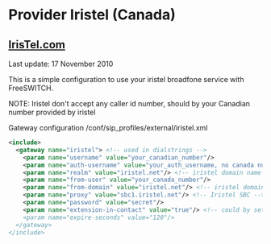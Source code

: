 
# Provider Iristel (Canada) 

 

## [IrisTel.com](http://IrisTel.com)

Last update: 17 November 2010

This is a simple configuration to use your iristel broadfone service with FreeSWITCH.

NOTE: Iristel don't accept any caller id number, should by your Canadian number provided by iristel

  
Gateway configuration /conf/sip\_profiles/external/iristel.xml

```xml
<include>
  <gateway name="iristel"> <!-- used in dialstrings -->
    <param name="username" value="your_canadian_number"/>
    <param name="auth-username" value="your_auth_username, no canada number"/> 
    <param name="realm" value="iristel.net"/> <!-- iristel domain name -->
    <param name="from-user" value="your_canada_number"/>
    <param name="from-domain" value="iristel.net"/> <!-- iristel domain for caller id -->
    <param name="proxy" value="sbc1.iristel.net"/> <!-- Iristel SBC -->
    <param name="password" value="secret"/>
    <param name="extension-in-contact" value="true"/> <!-- could by set because iris need contact yournumber@iristel.com
    <param name="expire-seconds" value="120"/>
  </gateway>
</include> 
```


